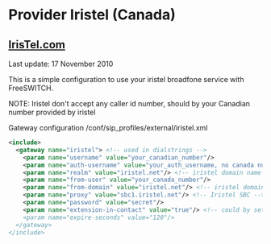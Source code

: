 
# Provider Iristel (Canada) 

 

## [IrisTel.com](http://IrisTel.com)

Last update: 17 November 2010

This is a simple configuration to use your iristel broadfone service with FreeSWITCH.

NOTE: Iristel don't accept any caller id number, should by your Canadian number provided by iristel

  
Gateway configuration /conf/sip\_profiles/external/iristel.xml

```xml
<include>
  <gateway name="iristel"> <!-- used in dialstrings -->
    <param name="username" value="your_canadian_number"/>
    <param name="auth-username" value="your_auth_username, no canada number"/> 
    <param name="realm" value="iristel.net"/> <!-- iristel domain name -->
    <param name="from-user" value="your_canada_number"/>
    <param name="from-domain" value="iristel.net"/> <!-- iristel domain for caller id -->
    <param name="proxy" value="sbc1.iristel.net"/> <!-- Iristel SBC -->
    <param name="password" value="secret"/>
    <param name="extension-in-contact" value="true"/> <!-- could by set because iris need contact yournumber@iristel.com
    <param name="expire-seconds" value="120"/>
  </gateway>
</include> 
```


